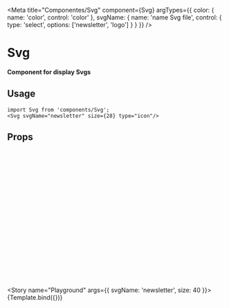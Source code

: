 
<Meta
	title="Componentes/Svg"
	component={Svg}
	argTypes={{
		color: { name: 'color', control: 'color' },
		svgName: {
			name: 'name Svg file',
			control: {
				type: 'select',
				options: ['newsletter', 'logo']
			}
		}
	}}
/>

# Svg

**Component for display Svgs**

## Usage

```
import Svg from 'components/Svg';
<Svg svgName="newsletter" size={28} type="icon"/>
```

## Props

<ArgsTable of={Svg} />


<Story name="Icon">
	<Svg svgName="newsletter" size={40} color="black" />
</Story>

<Story name="Illustrator">
	<Svg type="illustration" svgName="logo" size={120} />
</Story>

<Story name="Playground" args={{ svgName: 'newsletter', size: 40 }}>
	{Template.bind({})}
</Story>
